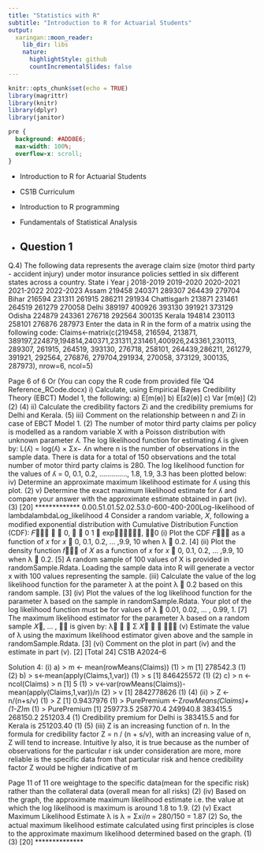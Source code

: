 ```yaml
---
title: "Statistics with R"
subtitle: "Introduction to R for Actuarial Students"
output:
  xaringan::moon_reader:
    lib_dir: libs
    nature:
      highlightStyle: github
      countIncrementalSlides: false
---
```


```r
knitr::opts_chunk$set(echo = TRUE)
library(magrittr)
library(knitr)
library(dplyr)
library(janitor)


```

```css
pre {
  background: #ADD8E6;
  max-width: 100%;
  overflow-x: scroll;
}
```

* Introduction to R for Actuarial Students

* CS1B Curriculum

* Introduction to R programming
* Fundamentals of Statistical Analysis

* Question 1
---

Q.4)
The following data represents the average claim size (motor third party - accident injury) under motor insurance policies settled in six different states across a country.
State i Year j 2018-2019 2019-2020 2020-2021 2021-2022 2022-2023 Assam
219458
240371
289307
264439
279704 Bihar
216594
231311
261915
286211
291934 Chattisgarh
213871
231461
264519
261279
270058 Delhi
389197
400926
393130
391921
373129 Odisha
224879
243361
276718
292564
300135 Kerala
194814
230113
258101
276876
287973
Enter the data in R in the form of a matrix using the following code:
Claims<-matrix(c(219458, 216594, 213871, 389197,224879,194814,240371,231311,231461,400926,243361,230113, 289307, 261915, 264519, 393130, 276718, 258101, 264439,286211, 261279, 391921, 292564, 276876, 279704,291934, 270058, 373129, 300135, 287973), nrow=6, ncol=5)

Page 6 of 6
Or
(You can copy the R code from provided file ‘Q4 Reference_RCode.docx)
i)
Calculate, using Empirical Bayes Credibility Theory (EBCT) Model 1, the following:
a)
E[m(ɵ)]
b)
E[𝑠2(ɵ)]
c)
Var [m(ɵ)]
(2)
(2)
(4)
ii)
Calculate the credibility factors Zi and the credibility premiums for Delhi and Kerala.
(5)
iii)
Comment on the relationship between n and Zi in case of EBCT Model 1.
(2)
The number of motor third party claims per policy is modelled as a random variable X with a Poisson distribution with unknown parameter ʎ. The log likelihood function for estimating ʎ is given by:
L(ʎ) = log(ʎ) × Σx− ʎn
where n is the number of observations in the sample data.
There is data for a total of 150 observations and the total number of motor third party claims is 280.
The log likelihood function for the values of ʎ = 0, 0.1, 0.2, ………….., 1.8, 1.9, 3.3 has been plotted below:
iv)
Determine an approximate maximum likelihood estimate for ʎ using this plot.
(2)
v)
Determine the exact maximum likelihood estimate for ʎ and compare your answer with the approximate estimate obtained in part (iv).
(3)
[20]
*************
0.00.51.01.52.02.53.0-600-400-200Log-likelihood of lambdalambdaLog_likelihood
4 Consider a random variable, 𝑋, following a modified exponential distribution with
Cumulative Distribution Function (CDF):
𝐹􁈺𝑥􁈻 􀵌 􀵜
0, 𝑥 􀵏 0
1 􀵆 exp􁈺􀵆𝜆𝑥􀬶􁈻, 𝑥􀵒0
(i) Plot the CDF 𝐹􁈺𝑥􁈻 as a function of 𝑥 for 𝑥 􀵌 0, 0.1, 0.2, … ,9.9, 10 when
λ 􀵌 0.2. [4]
(ii) Plot the density function 𝑓􁈺𝑥􁈻 of 𝑋 as a function of 𝑥 for
𝑥 􀵌 0, 0.1, 0.2, … ,9.9, 10 when λ 􀵌 0.2. [5]
A random sample of 100 values of X is provided in randomSample.Rdata.
Loading the sample data into R will generate a vector x with 100 values representing
the sample.
(iii) Calculate the value of the log likelihood function for the parameter λ at the
point λ 􀵌 0.2 based on this random sample. [3]
(iv) Plot the values of the log likelihood function for the parameter λ based on the
sample in randomSample.Rdata. Your plot of the log likelihood function
must be for values of λ 􀵌 0.01, 0.02, … , 0.99, 1. [7]
The maximum likelihood estimator for the parameter λ based on a random sample
𝑋􀬵, … , 𝑋􀯇 is given by:
λ􀷠
􀵌
𝑁
Σ 𝑋􀯜
􀯇 􀬶
􀯜􀭀􀬵
(v) Estimate the value of λ using the maximum likelihood estimator given above
and the sample in randomSample.Rdata. [3]
(vi) Comment on the plot in part (iv) and the estimate in part (v). [2]
[Total 24]
CS1B A2024–6


Solution 4:
(i) 
a) > m <- mean(rowMeans(Claims)) (1)
 > m
 [1] 278542.3 (1)
(2) 
b) > s<-mean(apply(Claims,1,var)) (1)
 > s
 [1] 846425572 (1)
(2) 
c) > n <-ncol(Claims)
 > n
 [1] 5 
 (1)
 > v<-var(rowMeans(Claims))-mean(apply(Claims,1,var))/n (2)
 > v
 [1] 2842778626 (1)
(4) 
(ii) 
> Z <- n/(n+s/v) (1)
> Z
[1] 0.9437976 (1)
> PurePremium <-Z*rowMeans(Claims)+(1-Z)*m (1)
> PurePremium
[1] 259773.5 258770.4 249940.8 383415.5 268150.2 251203.4 (1)
Credibility premium for Delhi is 383415.5 and for Kerala is 251203.40 (1)
(5) 
(iii) 
Z is an increasing function of n. In the formula for credibility factor Z = n
/ (n + s/v), with an increasing value of n, Z will tend to increase. Intuitive
ly also, it is true because as the number of observations for the particular r
isk under consideration are more, more reliable is the specific data from that
particular risk and hence credibility factor Z would be higher indicative of m

Page 11 of 11
ore weightage to the specific data(mean for the specific risk) rather than the
collateral data (overall mean for all risks)
 (2)
(iv)
Based on the graph, the approximate maximum likelihood estimate i.e. the value
at which the log likelihood is maximum is around 1.8 to 1.9.
 (2)
(v) 
Exact Maximum Likelihood Estimate λ is
λ = Σ𝑥𝑖/𝑛
 = 280/150
 = 1.87 (2)
So, the actual maximum likelihood estimate calculated using first principles
is close to the approximate maximum likelihood determined based on the graph.
 (1)
 (3) 
 [20] 
**************